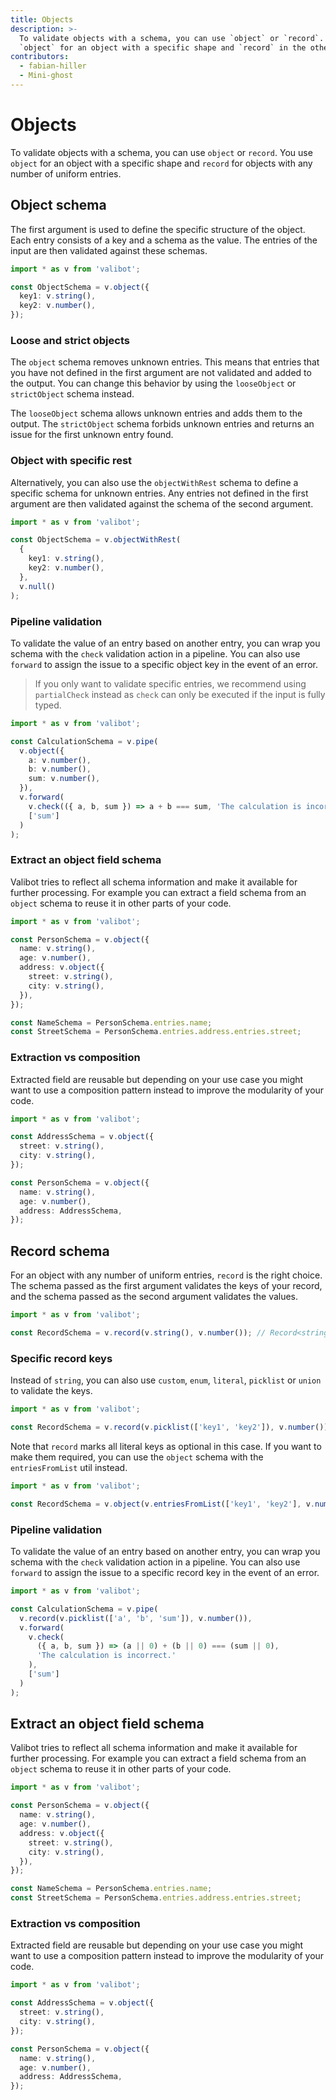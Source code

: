 ```yaml
---
title: Objects
description: >-
  To validate objects with a schema, you can use `object` or `record`. You use
  `object` for an object with a specific shape and `record` in the other case.
contributors:
  - fabian-hiller
  - Mini-ghost
---
```



# Objects

To validate objects with a schema, you can use <Link href="/api/object/">`object`</Link> or <Link href="/api/record/">`record`</Link>. You use <Link href="/api/object/">`object`</Link> for an object with a specific shape and <Link href="/api/record/">`record`</Link> for objects with any number of uniform entries.

## Object schema

The first argument is used to define the specific structure of the object. Each entry consists of a key and a schema as the value. The entries of the input are then validated against these schemas.

```ts
import * as v from 'valibot';

const ObjectSchema = v.object({
  key1: v.string(),
  key2: v.number(),
});
```

### Loose and strict objects

The <Link href="/api/object/">`object`</Link> schema removes unknown entries. This means that entries that you have not defined in the first argument are not validated and added to the output. You can change this behavior by using the <Link href="/api/looseObject/">`looseObject`</Link> or <Link href="/api/strictObject/">`strictObject`</Link> schema instead.

The <Link href="/api/looseObject/">`looseObject`</Link> schema allows unknown entries and adds them to the output. The <Link href="/api/strictObject/">`strictObject`</Link> schema forbids unknown entries and returns an issue for the first unknown entry found.

### Object with specific rest

Alternatively, you can also use the <Link href="/api/objectWithRest/">`objectWithRest`</Link> schema to define a specific schema for unknown entries. Any entries not defined in the first argument are then validated against the schema of the second argument.

```ts
import * as v from 'valibot';

const ObjectSchema = v.objectWithRest(
  {
    key1: v.string(),
    key2: v.number(),
  },
  v.null()
);
```

### Pipeline validation

To validate the value of an entry based on another entry, you can wrap you schema with the <Link href="/api/check/">`check`</Link> validation action in a pipeline. You can also use <Link href="/api/forward/">`forward`</Link> to assign the issue to a specific object key in the event of an error.

> If you only want to validate specific entries, we recommend using <Link href="/api/partialCheck/">`partialCheck`</Link> instead as <Link href="/api/check/">`check`</Link> can only be executed if the input is fully typed.

```ts
import * as v from 'valibot';

const CalculationSchema = v.pipe(
  v.object({
    a: v.number(),
    b: v.number(),
    sum: v.number(),
  }),
  v.forward(
    v.check(({ a, b, sum }) => a + b === sum, 'The calculation is incorrect.'),
    ['sum']
  )
);
```

### Extract an object field schema

Valibot tries to reflect all schema information and make it available for further processing. For example you can extract a field schema from an <Link href="/api/object/">`object`</Link> schema to reuse it in other parts of your code.

```ts
import * as v from 'valibot';

const PersonSchema = v.object({
  name: v.string(),
  age: v.number(),
  address: v.object({
    street: v.string(),
    city: v.string(),
  }),
});

const NameSchema = PersonSchema.entries.name;
const StreetSchema = PersonSchema.entries.address.entries.street;
```

### Extraction vs composition

Extracted field are reusable but depending on your use case you might want to use a composition pattern instead to improve the modularity of your code.

```ts
import * as v from 'valibot';

const AddressSchema = v.object({
  street: v.string(),
  city: v.string(),
});

const PersonSchema = v.object({
  name: v.string(),
  age: v.number(),
  address: AddressSchema,
});
```

## Record schema

For an object with any number of uniform entries, <Link href="/api/record/">`record`</Link> is the right choice. The schema passed as the first argument validates the keys of your record, and the schema passed as the second argument validates the values.

```ts
import * as v from 'valibot';

const RecordSchema = v.record(v.string(), v.number()); // Record<string, number>
```

### Specific record keys

Instead of <Link href="/api/string/">`string`</Link>, you can also use <Link href="/api/custom/">`custom`</Link>, <Link href="/api/enum/">`enum`</Link>, <Link href="/api/literal/">`literal`</Link>, <Link href="/api/picklist/">`picklist`</Link> or <Link href="/api/union/">`union`</Link> to validate the keys.

```ts
import * as v from 'valibot';

const RecordSchema = v.record(v.picklist(['key1', 'key2']), v.number()); // { key1?: number; key2?: number }
```

Note that <Link href="/api/record/">`record`</Link> marks all literal keys as optional in this case. If you want to make them required, you can use the <Link href="/api/object/">`object`</Link> schema with the <Link href="/api/entriesFromList/">`entriesFromList`</Link> util instead.

```ts
import * as v from 'valibot';

const RecordSchema = v.object(v.entriesFromList(['key1', 'key2'], v.number())); // { key1: number; key2: number }
```

### Pipeline validation

To validate the value of an entry based on another entry, you can wrap you schema with the <Link href="/api/check/">`check`</Link> validation action in a pipeline. You can also use <Link href="/api/forward/">`forward`</Link> to assign the issue to a specific record key in the event of an error.

```ts
import * as v from 'valibot';

const CalculationSchema = v.pipe(
  v.record(v.picklist(['a', 'b', 'sum']), v.number()),
  v.forward(
    v.check(
      ({ a, b, sum }) => (a || 0) + (b || 0) === (sum || 0),
      'The calculation is incorrect.'
    ),
    ['sum']
  )
);
```

## Extract an object field schema

Valibot tries to reflect all schema information and make it available for further processing. For example you can extract a field schema from an <Link href="/api/object/">`object`</Link> schema to reuse it in other parts of your code.

```ts
import * as v from 'valibot';

const PersonSchema = v.object({
  name: v.string(),
  age: v.number(),
  address: v.object({
    street: v.string(),
    city: v.string(),
  }),
});

const NameSchema = PersonSchema.entries.name;
const StreetSchema = PersonSchema.entries.address.entries.street;
```

### Extraction vs composition

Extracted field are reusable but depending on your use case you might want to use a composition pattern instead to improve the modularity of your code.

```ts
import * as v from 'valibot';

const AddressSchema = v.object({
  street: v.string(),
  city: v.string(),
});

const PersonSchema = v.object({
  name: v.string(),
  age: v.number(),
  address: AddressSchema,
});
```
